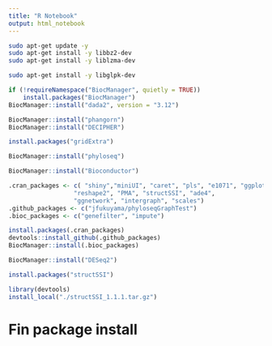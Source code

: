 ```yaml
---
title: "R Notebook"
output: html_notebook
---
```

```bash
sudo apt-get update -y 
sudo apt-get install -y libbz2-dev
sudo apt-get install -y liblzma-dev
```


```bash
sudo apt-get install -y libglpk-dev

```


```r
if (!requireNamespace("BiocManager", quietly = TRUE))
    install.packages("BiocManager")
BiocManager::install("dada2", version = "3.12")
```


```r
BiocManager::install("phangorn")
BiocManager::install("DECIPHER")
```


```r
install.packages("gridExtra")
```


```r
BiocManager::install("phyloseq")
```


```r
BiocManager::install("Bioconductor")
```


```r
.cran_packages <- c( "shiny","miniUI", "caret", "pls", "e1071", "ggplot2", "randomForest", "dplyr", "ggrepel", "nlme", "devtools",
                  "reshape2", "PMA", "structSSI", "ade4",
                  "ggnetwork", "intergraph", "scales")
.github_packages <- c("jfukuyama/phyloseqGraphTest")
.bioc_packages <- c("genefilter", "impute")

install.packages(.cran_packages)
devtools::install_github(.github_packages)
BiocManager::install(.bioc_packages)
```


```r
BiocManager::install("DESeq2")
```

```r
install.packages("structSSI")
```


```r
library(devtools)
install_local("./structSSI_1.1.1.tar.gz")
```

# Fin package install

















